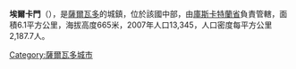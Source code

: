 '''埃爾卡門'''（{{lang-es|El Carmen}}），是[[薩爾瓦多|薩爾瓦多]]的城鎮，位於該國中部，由[[庫斯卡特蘭省|庫斯卡特蘭省]]負責管轄，面積6.1平方公里，海拔高度665米，2007年人口13,345，人口密度每平方公里2,187.7人。

{{Coord|13|43|N|88|54|W|display=title}}

{{ElSalvador-geo-stub}}
[[Category:薩爾瓦多城市|Category:薩爾瓦多城市]]